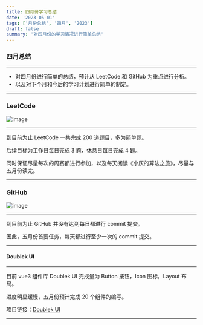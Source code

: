 ```yaml
---
title: 四月份学习总结
date: '2023-05-01'
tags: ['月份总结', '四月', '2023']
draft: false
summary: '对四月份的学习情况进行简单总结'
---
```


### 四月总结

---

- 对四月份进行简单的总结，预计从 LeetCode 和 GitHub 为重点进行分析。
- 以及对下个月和今后的学习计划进行简单的制定。

---

### LeetCode

![image](/static/images/summary/April-2023-LeetCode.png)

---

到目前为止 LeetCode 一共完成 200 道题目，多为简单题。

后续目标为工作日每日完成 3 题，休息日每日完成 4 题。

同时保证尽量每次的周赛都进行参加，以及每天阅读《小灰的算法之旅》，尽量与五月份读完。

---

### GitHub

![image](/static/images/summary/April-2023-GitHub.png)

---

到目前为止 GitHub 并没有达到每日都进行 commit 提交。

因此，五月份首要任务，每天都进行至少一次的 commit 提交。

---

#### Doublek UI

---

目前 vue3 组件库 Doublek UI 完成量为 Button 按钮，Icon 图标，Layout 布局。

进度明显缓慢，五月份预计完成 20 个组件的编写。

项目链接：[Doublek UI](https://doublek-ui.netlify.app/)

---
